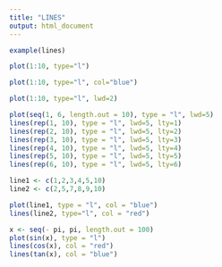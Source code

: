 ```yaml
---
title: "LINES"
output: html_document
---
```


```r
example(lines)
```

```r
plot(1:10, type="l")
```

```r
plot(1:10, type="l", col="blue")
```

```r
plot(1:10, type="l", lwd=2)
```

```r
plot(seq(1, 6, length.out = 10), type = "l", lwd=5)
lines(rep(1, 10), type = "l", lwd=5, lty=1)
lines(rep(2, 10), type = "l", lwd=5, lty=2)
lines(rep(3, 10), type = "l", lwd=5, lty=3)
lines(rep(4, 10), type = "l", lwd=5, lty=4)
lines(rep(5, 10), type = "l", lwd=5, lty=5)
lines(rep(6, 10), type = "l", lwd=5, lty=6)
```

```r
line1 <- c(1,2,3,4,5,10)
line2 <- c(2,5,7,8,9,10)

plot(line1, type = "l", col = "blue")
lines(line2, type="l", col = "red")
```

```r
x <- seq(- pi, pi, length.out = 100)
plot(sin(x), type = "l")
lines(cos(x), col = "red")
lines(tan(x), col = "blue")
```

